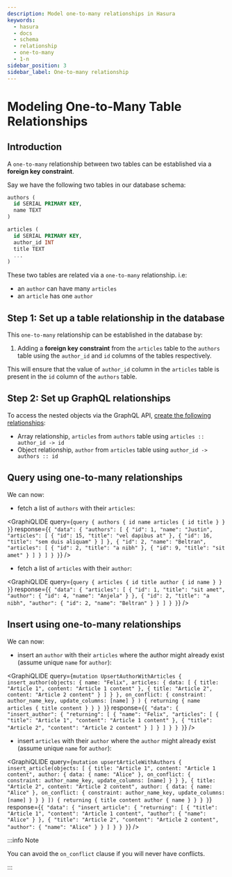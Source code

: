 ```yaml
---
description: Model one-to-many relationships in Hasura
keywords:
  - hasura
  - docs
  - schema
  - relationship
  - one-to-many
  - 1-n
sidebar_position: 3
sidebar_label: One-to-many relationship
---
```



# Modeling One-to-Many Table Relationships

## Introduction

A `one-to-many` relationship between two tables can be established via a **foreign key constraint**.

Say we have the following two tables in our database schema:

```sql
authors (
  id SERIAL PRIMARY KEY,
  name TEXT
)

articles (
  id SERIAL PRIMARY KEY,
  author_id INT
  title TEXT
  ...
)
```

These two tables are related via a `one-to-many` relationship. i.e:

- an `author` can have many `articles`
- an `article` has one `author`

## Step 1: Set up a table relationship in the database

This `one-to-many` relationship can be established in the database by:

1.  Adding a **foreign key constraint** from the `articles` table to the `authors` table using the `author_id` and `id`
    columns of the tables respectively.

This will ensure that the value of `author_id` column in the `articles` table is present in the `id` column of the
`authors` table.

## Step 2: Set up GraphQL relationships

To access the nested objects via the GraphQL API,
[create the following relationships](/schema/postgres/table-relationships/create.mdx):

- Array relationship, `articles` from `authors` table using `articles :: author_id -> id`
- Object relationship, `author` from `articles` table using `author_id -> authors :: id`

## Query using one-to-many relationships

We can now:

- fetch a list of `authors` with their `articles`:

<GraphiQLIDE
  query={`query {
    authors {
      id
      name
      articles {
        id
        title
      }
    }
 }`}
  response={`{
  "data": {
    "authors": [
      {
        "id": 1,
        "name": "Justin",
        "articles": [
          {
            "id": 15,
            "title": "vel dapibus at"
          },
          {
            "id": 16,
            "title": "sem duis aliquam"
          }
        ]
      },
      {
        "id": 2,
        "name": "Beltran",
        "articles": [
          {
            "id": 2,
            "title": "a nibh"
          },
          {
            "id": 9,
            "title": "sit amet"
          }
        ]
      }
    ]
  }
 }`}
/>

- fetch a list of `articles` with their `author`:

<GraphiQLIDE
  query={`query {
    articles {
      id
      title
      author {
        id
        name
      }
    }
 }`}
  response={`{
  "data": {
    "articles": [
      {
        "id": 1,
        "title": "sit amet",
        "author": {
          "id": 4,
          "name": "Anjela"
        }
      },
      {
        "id": 2,
        "title": "a nibh",
        "author": {
          "id": 2,
          "name": "Beltran"
        }
      }
    ]
  }
 }`}
/>

## Insert using one-to-many relationships

We can now:

- insert an `author` with their `articles` where the author might already exist (assume unique `name` for `author`):

<GraphiQLIDE
  query={`mutation UpsertAuthorWithArticles {
  insert_author(objects: {
    name: "Felix",
    articles: {
      data: [
        {
          title: "Article 1",
          content: "Article 1 content"
        },
        {
          title: "Article 2",
          content: "Article 2 content"
        }
      ]
    }
  },
    on_conflict: {
      constraint: author_name_key,
      update_columns: [name]
    }
  ) {
    returning {
      name
      articles {
        title
        content
      }
    }
  }
 }`}
  response={`{
  "data": {
    "insert_author": {
      "returning": [
        {
          "name": "Felix",
          "articles": [
            {
              "title": "Article 1",
              "content": "Article 1 content"
            },
            {
              "title": "Article 2",
              "content": "Article 2 content"
            }
          ]
        }
      ]
    }
  }
 }`}
/>

- insert `articles` with their `author` where the `author` might already exist (assume unique `name` for `author`):

<GraphiQLIDE
  query={`mutation upsertArticleWithAuthors {
  insert_article(objects: [
    {
      title: "Article 1",
      content: "Article 1 content",
      author: {
        data: {
          name: "Alice"
        },
        on_conflict: {
          constraint: author_name_key,
          update_columns: [name]
        }
      }
    },
    {
      title: "Article 2",
      content: "Article 2 content",
      author: {
        data: {
          name: "Alice"
        },
        on_conflict: {
          constraint: author_name_key,
          update_columns: [name]
        }
      }
    }
  ]) {
    returning {
      title
      content
      author {
        name
      }
    }
  }
 }`}
  response={`{
  "data": {
    "insert_article": {
      "returning": [
        {
          "title": "Article 1",
          "content": "Article 1 content",
          "author": {
            "name": "Alice"
          }
        },
        {
          "title": "Article 2",
          "content": "Article 2 content",
          "author": {
            "name": "Alice"
          }
        }
      ]
    }
  }
 }`}
/>

:::info Note

You can avoid the `on_conflict` clause if you will never have conflicts.

:::
